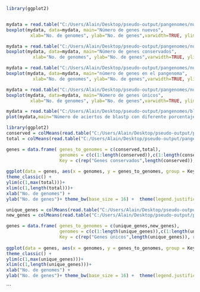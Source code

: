 ```{r}
library(ggplot2)


mydata = read.table("C:/Users/Alain/Desktop/pseudo-output/pangenomes/number_of_new_genes.Rtab")
boxplot(mydata, data=mydata, main="Número de genes nuevos",
         xlab="No. de genomes", ylab="No. de genes",varwidth=TRUE, ylim=c(0,max(mydata)), outline=FALSE)
```
```{r}
mydata = read.table("C:/Users/Alain/Desktop/pseudo-output/pangenomes/number_of_conserved_genes.Rtab")
boxplot(mydata, data=mydata, main="Número de genes conservados",
          xlab="No. de genomes", ylab="No. de genes",varwidth=TRUE, ylim=c(0,max(mydata)), outline=FALSE)
```
```{r}

 
mydata = read.table("C:/Users/Alain/Desktop/pseudo-output/pangenomes/number_of_genes_in_pan_genome.Rtab")
boxplot(mydata, data=mydata, main="número de genes en el pangenoma",
          xlab="No. de genomes", ylab="No. de genes",varwidth=TRUE, ylim=c(0,max(mydata)), outline=FALSE)

```


```{r}

mydata = read.table("C:/Users/Alain/Desktop/pseudo-output/pangenomes/number_of_unique_genes.Rtab")
boxplot(mydata, data=mydata, main="Número de genes únicos",
         xlab="No. de genomes", ylab="No. de genes",varwidth=TRUE, ylim=c(0,max(mydata)), outline=FALSE)

```


```{r}
mydata = read.table("C:/Users/Alain/Desktop/pseudo-output/pangenomes/blast_identity_frequency.Rtab")
plot(mydata,main="Número de aciertos de blastp con diferente porcentaje de identidad",  xlab="Identidad de porcentaje de blast", ylab="No. de resultados blast")
```


```{r}
library(ggplot2)
conserved = colMeans(read.table("C:/Users/Alain/Desktop/pseudo-output/pangenomes/number_of_conserved_genes.Rtab"))
total = colMeans(read.table("C:/Users/Alain/Desktop/pseudo-output/pangenomes/number_of_genes_in_pan_genome.Rtab"))

genes = data.frame( genes_to_genomes = c(conserved,total),
                    genomes = c(c(1:length(conserved)),c(1:length(conserved))),
                    Key = c(rep("Genes conservados",length(conserved)), rep("Total de genes",length(total))) )
                    
ggplot(data = genes, aes(x = genomes, y = genes_to_genomes, group = Key, linetype=Key)) +geom_line()+
theme_classic() +
ylim(c(1,max(total)))+
xlim(c(1,length(total)))+
xlab("No. de genomes") +
ylab("No. de genes")+ theme_bw(base_size = 16) +  theme(legend.justification=c(0,1),legend.position=c(0,1))
```


```{r}
unique_genes = colMeans(read.table("C:/Users/Alain/Desktop/pseudo-output/pangenomes/number_of_unique_genes.Rtab"))
new_genes = colMeans(read.table("C:/Users/Alain/Desktop/pseudo-output/pangenomes/number_of_new_genes.Rtab"))

genes = data.frame( genes_to_genomes = c(unique_genes,new_genes),
                    genomes = c(c(1:length(unique_genes)),c(1:length(unique_genes))),
                    Key = c(rep("Genes únicos",length(unique_genes)), rep("genes nuevos",length(new_genes))) )
                    
ggplot(data = genes, aes(x = genomes, y = genes_to_genomes, group = Key, linetype=Key)) +geom_line()+
theme_classic() +
ylim(c(1,max(unique_genes)))+
xlim(c(1,length(unique_genes)))+
xlab("No. de genomes") +
ylab("No. de genes")+ theme_bw(base_size = 16) +  theme(legend.justification=c(1,1),legend.position=c(1,1))
```
```









######################



